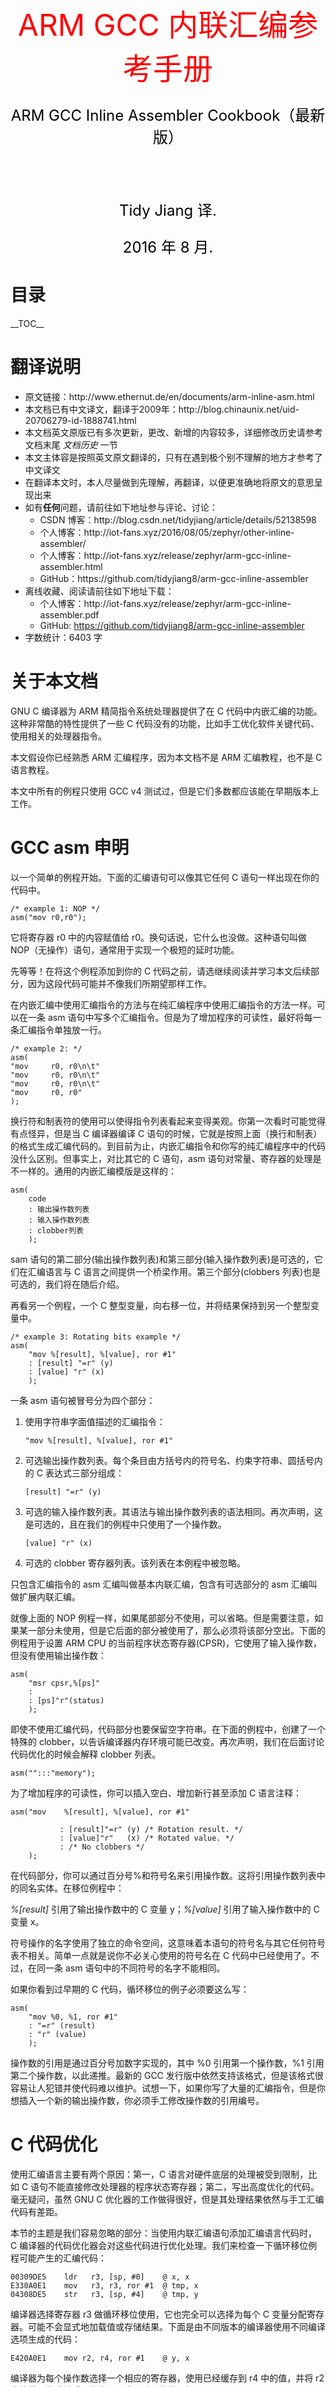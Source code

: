 <center>

<font color=red size=7><br><br>ARM GCC 内联汇编参考手册</font>

<font color=black size=5>

ARM GCC Inline Assembler Cookbook（最新版）

<br>

<br>

Tidy Jiang 译.

2016 年 8 月.

</font>



</center>



<div style="page-break-after: always;"></div>

= 目录 =

__TOC__

<div style="page-break-after: always;"></div>

= 翻译说明 =

* 原文链接：http://www.ethernut.de/en/documents/arm-inline-asm.html
* 本文档已有中文译文，翻译于2009年：http://blog.chinaunix.net/uid-20706279-id-1888741.html
* 本文档英文原版已有多次更新，更改、新增的内容较多，详细修改历史请参考文档末尾 ''文档历史'' 一节
* 本文主体容是按照英文原文翻译的，只有在遇到极个别不理解的地方才参考了中文译文
* 在翻译本文时，本人尽量做到先理解，再翻译，以便更准确地将原文的意思呈现出来
* 如有'''任何'''问题，请前往如下地址参与评论、讨论：
** CSDN 博客：http://blog.csdn.net/tidyjiang/article/details/52138598
** 个人博客：http://iot-fans.xyz/2016/08/05/zephyr/other-inline-assembler/
** 个人博客：http://iot-fans.xyz/release/zephyr/arm-gcc-inline-assembler.html
** GitHub：https://github.com/tidyjiang8/arm-gcc-inline-assembler
* 离线收藏、阅读请前往如下地址下载：
** 个人博客：http://iot-fans.xyz/release/zephyr/arm-gcc-inline-assembler.pdf
** GitHub: https://github.com/tidyjiang8/arm-gcc-inline-assembler
* 字数统计：6403 字

<div style="page-break-after: always;"></div>



= 关于本文档 =

GNU C 编译器为 ARM 精简指令系统处理器提供了在 C 代码中内嵌汇编的功能。这种非常酷的特性提供了一些 C 代码没有的功能，比如手工优化软件关键代码、使用相关的处理器指令。

本文假设你已经熟悉 ARM 汇编程序，因为本文档不是 ARM 汇编教程，也不是 C 语言教程。

本文中所有的例程只使用 GCC v4 测试过，但是它们多数都应该能在早期版本上工作。

= GCC asm 申明 =

以一个简单的例程开始。下面的汇编语句可以像其它任何 C 语句一样出现在你的代码中。

<source lang="">/* example 1: NOP */
asm("mov r0,r0");</source>
它将寄存器 r0 中的内容赋值给 r0。换句话说，它什么也没做。这种语句叫做 NOP（无操作）语句，通常用于实现一个极短的延时功能。

先等等！在将这个例程添加到你的 C 代码之前，请选继续阅读并学习本文后续部分，因为这段代码可能并不像我们所期望那样工作。

在内嵌汇编中使用汇编指令的方法与在纯汇编程序中使用汇编指令的方法一样。可以在一条 asm 语句中写多个汇编指令。但是为了增加程序的可读性，最好将每一条汇编指令单独放一行。

<source lang="">/* example 2: */
asm(
"mov     r0, r0\n\t"
"mov     r0, r0\n\t"
"mov     r0, r0\n\t"
"mov     r0, r0"
);</source>
换行符和制表符的使用可以使得指令列表看起来变得美观。你第一次看时可能觉得有点怪异，但是当 C 编译器编译 C 语句的时候，它就是按照上面（换行和制表）的格式生成汇编代码的。到目前为止，内嵌汇编指令和你写的纯汇编程序中的代码没什么区别。但事实上，对比其它的 C 语句，asm 语句对常量、寄存器的处理是不一样的。通用的内嵌汇编模版是这样的：

<source lang="">asm(
    code 
    : 输出操作数列表
    : 输入操作数列表
    : clobber列表
    );</source>
sam 语句的第二部分(输出操作数列表)和第三部分(输入操作数列表)是可选的，它们在汇编语言与 C 语言之间提供一个桥梁作用。第三个部分(clobbers 列表)也是可选的，我们将在随后介绍。

再看另一个例程，一个 C 整型变量，向右移一位，并将结果保持到另一个整型变量中。

<source lang="">/* example 3: Rotating bits example */
asm(
    "mov %[result], %[value], ror #1" 
    : [result] "=r" (y) 
    : [value] "r" (x)
    );</source>
一条 asm 语句被冒号分为四个部分：

<ol style="list-style-type: decimal;">
<li><p>使用字符串字面值描述的汇编指令：</p>
<source lang="">"mov %[result], %[value], ror #1"</source></li>
<li><p>可选输出操作数列表。每个条目由方括号内的符号名、约束字符串、圆括号内的 C 表达式三部分组成：</p>
<source lang="">[result] "=r" (y)</source></li>
<li><p>可选的输入操作数列表。其语法与输出操作数列表的语法相同。再次声明，这是可选的，且在我们的例程中只使用了一个操作数。</p>
<source lang="">[value] "r" (x)</source></li>
<li><p>可选的 clobber 寄存器列表。该列表在本例程中被忽略。</p></li></ol>

只包含汇编指令的 asm 汇编叫做基本内联汇编，包含有可选部分的 asm 汇编叫做扩展内联汇编。

就像上面的 NOP 例程一样，如果尾部部分不使用，可以省略。但是需要注意，如果某一部分未使用，但是它后面的部分被使用了，那么必须将该部分空出。下面的例程用于设置 ARM CPU 的当前程序状态寄存器(CPSR)，它使用了输入操作数，但没有使用输出操作数：

<source lang="">asm(
	"msr cpsr,%[ps]" 
	: 
	: [ps]"r"(status)
	);</source>
即使不使用汇编代码，代码部分也要保留空字符串。在下面的例程中，创建了一个特殊的 clobber，以告诉编译器内存环境可能已改变。再次声明，我们在后面讨论代码优化的时候会解释 clobber 列表。

<source lang="">asm("":::"memory");</source>
为了增加程序的可读性，你可以插入空白、增加新行甚至添加 C 语言注释：

<source lang="">asm("mov    %[result], %[value], ror #1"

           : [result]"=r" (y) /* Rotation result. */
           : [value]"r"   (x) /* Rotated value. */
           : /* No clobbers */
    );</source>
在代码部分，你可以通过百分号%和符号名来引用操作数。这将引用操作数列表中的同名实体。在移位例程中：

''%[result]'' 引用了输出操作数中的 C 变量 y；''%[value]'' 引用了输入操作数中的 C 变量 x。

符号操作的名字使用了独立的命令空间，这意味着本语句的符号名与其它任何符号表不相关。简单一点就是说你不必关心使用的符号名在 C 代码中已经使用了。不过，在同一条 asm 语句中的不同符号的名字不能相同。

如果你看到过早期的 C 代码，循环移位的例子必须要这么写：

<source lang="">asm(
	"mov %0, %1, ror #1" 
	: "=r" (result) 
	: "r" (value)
	);</source>
操作数的引用是通过百分号加数字实现的，其中 %0 引用第一个操作数，%1 引用第二个操作数，以此递推。最新的 GCC 发行版中依然支持该格式，但是该格式很容易让人犯错并使代码难以维护。试想一下，如果你写了大量的汇编指令，但是你想插入一个新的输出操作数，你必须手工修改操作数的引用编号。

= C 代码优化 =

使用汇编语言主要有两个原因：第一，C 语言对硬件底层的处理被受到限制，比如 C 语句不能直接修改处理器的程序状态寄存器；第二，写出高度优化的代码。毫无疑问，虽然 GNU C 优化器的工作做得很好，但是其处理结果依然与手工汇编代码有差距。

本节的主题是我们容易忽略的部分：当使用内联汇编语句添加汇编语言代码时， C 编译器的代码优化器会对这些代码进行优化处理。我们来检查一下循环移位例程可能产生的汇编代码：

<source lang="">00309DE5    ldr   r3, [sp, #0]    @ x, x
E330A0E1    mov   r3, r3, ror #1  @ tmp, x
04308DE5    str   r3, [sp, #4]    @ tmp, y</source>
编译器选择寄存器 r3 做循环移位使用，它也完全可以选择为每个 C 变量分配寄存器。可能不会显式地加载值或存储结果。下面是由不同版本的编译器使用不同编译选项生成的代码：

<source lang="">E420A0E1    mov r2, r4, ror #1    @ y, x</source>
编译器为每个操作数选择一个相应的寄存器，使用已经缓存到 r4 中的值，并将 r2 中的结果传递给后面的代码。这个过程你能理解不？

有时候会更糟糕。有时候编译器甚至完全抛弃你嵌入的汇编代码。C 编译器的这种行为，取决于代码优化器的策略或嵌入汇编处的上下文。例如，如果你在后面的 C 程序中不再使用内联汇编中的任何输出操作数，优化器很有可能会删除掉你的内联汇编语句。在最开始的 NOP 例程中就可能出现这样的情况，因为编译器认为这段代码没有意义，只会增加开销、降低程序的执行效率。

上面问题的解决方法是使用 volatile 关键字指示编译器不要优化这段代码。NOP 的例程修改后的代码如下：

<source lang="">/* NOP example, revised */
asm volatile("mov r0, r0");</source>
下面还有更多的烦恼等着我们。一个设计精细的优化器可能重新排列代码。看下面的代码：

<source lang="">i++;
if (j == 1)
    x += 3;
i++;</source>
对于上面的代码，优化器认为两个 i++ 语句将不会影响 if 条件语句的执行，而且如果 i 的值增加 2 将节省一条 ARM 汇编指令，因此编译器将重新组织代码：

<source lang="">if (j == 1)
    x += 3;
i += 2;</source>
因此，我们无法保证编译后的代码与源代码中的语句的顺序相同。

这种行为可能会对我们的代码产生很大的副作用。下面一段代码的作用是计算 b 和 c 的乘积。其中，b 和/或 c 的值可能会被中的例程修改。因此，我们在访问变量前先禁止中断，并在完成计算后再重新使能中断。

<source lang="">asm volatile("mrs r12, cpsr\n\t"
    "orr r12, r12, #0xC0\n\t"
    "msr cpsr_c, r12\n\t" ::: "r12", "cc");
c *= b; /* This may fail. */
asm volatile("mrs r12, cpsr\n"
    "bic r12, r12, #0xC0\n"
    "msr cpsr_c, r12" ::: "r12", "cc");</source>
不幸的是，优化器可能会让乘积指令先执行，再执行两个内联汇编指令，或者相反。这会让我们的汇编代码毫无意义。

对于这个问题，我们可以借助于 clobber 列表。该例程中的 clobber 列表如下：

<source lang="">"r12", "cc"</source>
这条 colbber 列表将给编译器传达如下信息：我这段汇编代码修改了寄存器 r12 的值，并更新了程序状态寄存器的标志位。顺便说一下，直接指明使用的寄存器，将有可能阻止了最好的优化结果。一般情况下，你应该传递一个变量，让编译器自己选择寄存器。clobber 列表中的关键字，除了寄存器名和 cc(状态寄存器标志位)，还包括 memory。memory 关键字用来指示编译器，该汇编指令改变了内存中的值。这将强制编译器在执行汇编指令前将所有缓存的值保存起来，并在汇编指令执行完后再将这些值加载进去。此外，编译器还必须保留执行顺序，因为在执行完带有 memory 关键字的 asm 语句后，所有变量的内容都是无法预测的。

<source lang="">asm volatile("mrs r12, cpsr\n\t"
    "orr r12, r12, #0xC0\n\t"
    "msr cpsr_c, r12\n\t" :: : "r12", "cc", "memory");
c *= b; /* This is safe. */
asm volatile("mrs r12, cpsr\n"
    "bic r12, r12, #0xC0\n"
    "msr cpsr_c, r12" ::: "r12", "cc", "memory");</source>
使所有缓存值无效可能是次优化的。你也可以添加一个虚拟操作数来创建一个虚拟依赖：

<source lang="">asm volatile("mrs r12, cpsr\n\t"
    "orr r12, r12, #0xC0\n\t"
    "msr cpsr_c, r12\n\t" : "=X" (b) :: "r12", "cc");
c *= b; /* This is safe. */
asm volatile("mrs r12, cpsr\n"
    "bic r12, r12, #0xC0\n"
    "msr cpsr_c, r12" :: "X" (c) : "r12", "cc");</source>
上述代码中，第一条汇编语句尝试去修改变量 b ，第二条汇编语句尝试使用变量 c 。这将保留三个语句的执行顺序，而不要使缓存的变量无效。

理解优化器对内嵌汇编的影响很重要。如果你读到这里还是云里雾里，最好是在看下个主题之前再把这段文章读几遍^_^。

= 其它要点 =

== 使用内联汇编作为预处理宏 ==

对于经常需要重用的汇编代码，你可以将它们定义成宏放在头文件中。不过，如果这些头文件用在模块中，将导致编译器在严格 ANSI 模式下时产生警告信息。为了消除警告，需要将 asm 用 '''asm'''、volatile 用 '''volatile''' 替换掉。'''asm''' 和 '''volatile''' 相当于 asm 和 volatile 的别名。下面的宏可以将一个长整型值从小端转到大段或者相反。

<source lang="">#define BYTESWAP(val) \
    __asm__ __volatile__ ( \
        "eor     r3, %1, %1, ror #16\n\t" \
        "bic     r3, r3, #0x00FF0000\n\t" \
        "mov     %0, %1, ror #8\n\t" \
        "eor     %0, %0, r3, lsr #8" \
        : "=r" (val) \
        : "0"(val) \
        : "r3", "cc" \
    );</source>
== C 桩函数 ==

当宏被引用时，它将在每个引用处展开为相同的汇编代码，这在大型程序中是不可接受的。在这种情形下，你可以定义一个 C 桩(stub)函数。将上面的宏以 C 函数形式重新实现如下：

<source lang="">unsigned long ByteSwap(unsigned long val)
{
asm volatile (
        "eor     r3, %1, %1, ror #16\n\t"
        "bic     r3, r3, #0x00FF0000\n\t"
        "mov     %0, %1, ror #8\n\t"
        "eor     %0, %0, r3, lsr #8"
        : "=r" (val)
        : "0"(val)
        : "r3"
);
return val;
}
</source>
== 替换 C 变量的符号名 ==

默认情况下，GCC 在 C 和汇编代码中的函数、变量使用相同的符号名。你可以使用一个特殊的格式— asm 语句 — 为汇编代码指定不同的名字：

<source lang="">unsigned long value asm("clock") = 3686400;</source>
该语句指示编译器在生成汇编代码时使用 clock 作为符号名，而不要使用默认的 value。这只对全局变量有效，因为局部变量（又叫自动变量）在汇编代码中没有符号名。

== 替换 C 变量的符号名 ==

虽然编译器不允许在函数定义中使用 asm 关键字，但是你可以通过原型声明来改变函数的名字：

<source lang="">extern long Calc(void) asm ("CALCULATE");</source>
调用函数 ''Clac()'' 时将会调用到汇编指令中的函数 ''CALCULATE''。

== 强制使用指定的寄存器 ==

局部变量可以存储在寄存器中。你可以使用内联汇编为局部变量指定一个寄存器。

<source lang="">void Count(void) {
register unsigned char counter asm("r3");

... some code...
asm volatile("eor r3, r3, r3" : "=l" (counter));
... more code...
}</source>
<blockquote>译注：eor 是异或指令，其原型是 EOR &lt;dest&gt;, &lt;操作数1&gt;, &lt;操作数2&gt;。
</blockquote>
汇编指令 &quot;eor r3, r3, r3&quot; 将清除变量 counter 的值(清零)。需要注意，在大多数情况下使用该指令都不是一个好主意，原因有两点：该指令会与编译器的优化器产生冲突；GCC 不会为相关的寄存器保留完整的备份。如果编译器认为变量不会再被引用，那么对应的寄存器就会被重用(re-used)。编译器没有能力检查这些寄存器是否与其它预定义寄存器之间存在冲突。如果你用这种方式指定了太多的寄存器，编译器甚至可能在产生代码时就将寄存器耗尽。

== 临时使用寄存器 ==

如果你使用了寄存器，但是该寄存器没有出现在操作数中，那么你需要告诉编译器你使用了该寄存器。下面的例子将一个值调整为 4 的倍数，它使用 r3 作为 scratch 寄存器，并将其指定在 clobber 列表中，以告知编译器。此外，ands 指令修改了 CPU 的状态标识，因此也将 cc 添加到 clobber 列表中了。

<source lang="">asm volatile(
    "ands    r3, %1, #3"     "\n\t"
    "eor     %0, %0, r3" "\n\t"
    "addne   %0, #4"
    : "=r" (len)
    : "0" (len)
    : "cc", "r3"
  );</source>
再次声明，直接将寄存器的用法写死（hard coding）总是一个坏习惯！更好的实现方法是使用 C 桩函数，并使用局部变量作为临时值。

== 使用常量 ==

你可以使用 mov 指令将一个立即数常量值加载到寄存器中。这个常量值通常将限定在 0~255 之间。

<source lang="">asm("mov r0, %[flag]" : : [flag] "I" (0x80));</source>
但是当在给定范围内移位偶数个比特的时候，也可以使用一个更大的值。换言之，该值可以是<math>n * 2 ^x</math>。其中 n 是上面提到的 0~255，x 是 0~24 中的偶数。由于可以翻转，x 可以被设为 26、28 或 30，在这种情况下，比特 37~32 被翻转到比特 5~0。最后，当使用 mvn 指令代替 mov 指令时，需要使用这些值的二进制补码。

如果你需要跳转到一个由预处理宏定义的固定内存地址处，你可以使用下面的汇编代码：

<source lang="">    ldr  r3, =JMPADDR
    bx   r3</source>
如果上述常量是一个合法地址（比如 0x20000000），聪明的汇编器就会将上面的代码转换为：

<source lang="">    mov  r3, #0x20000000
    bx   r3</source>
如果不合法（比如 0x00F000F0），汇编器将会从文字池（literal pool）中加载其值。

<source lang="">    ldr  r3, .L1
    bx   r3
    ...
    .L1: .word 0x00F000F0</source>
内联汇编与上述汇编代码的的工作方式相同。但是你不需要使用 ldr 指令，你只需要提供一个常量作为寄存器的值：

<source lang="">asm volatile("bx %0" : : "r" (JMPADDR));</source>
根据常量的实际值，你可以使用 mov 或 ldr 指令的变体。例如，如果 JMPADDR 被定义为 0xFFFFFF00，那么相应的代码类似于：

<source lang="">    mvn  r3, #0xFF
    bx   r3</source>
真实世界当然比这个更复杂，比如可能有这样的需求：我们需要将一个常量加载到一个特殊寄存器中。假设我们想要调用一个子程序，但是在调用完后返回到另一个地址。当嵌入式固件从 main 返回时，这样做会很有用。在这种情况下，我们需要将值加载到连接寄存器(lr)。汇编代码如下：

<source lang="">    ldr  lr, =JMPADDR
    ldr  r3, main
    bx   r3</source>
想到如何用内联汇编实现这段代码吗？答案是：

<source lang="">asm volatile(
    "mov lr, %1\n\t"
    "bx %0\n\t"
    : : "r" (main), "I" (JMPADDR));</source>
但是还有一个问题。我们这里使用的是 mov 指令。当 JMPADDR 的值合法时，代码将能像我们期待那样正常工作。当不合法时，需要使用 ldr 指令代替。但是不幸的是，内联汇编中没有这样的表达式

<source lang="">    ldr  lr, =JMPADDR</source>
相反，我们必须写成

<source lang="">asm volatile(
    "mov lr, %1\n\t"
    "bx %0\n\t"
    : : "r" (main), "r" (JMPADDR));</source>
与纯汇编代码相比，我们使用了一条额外的语句作为结尾——使用一个额外的寄存器。

<source lang="">    ldr     r3, .L1
    ldr     r2, .L2
    mov     lr, r2
    bx      r3</source>
<blockquote>注：好晕，但是翻译得应该没问题。
</blockquote>
== 寄存器的用途 ==

比较好的学习方法是分析编译后的汇编清单，并学习 C 编译器生成的代码。下面的表格是编译器典型使用的 ARM 寄存器，知道这些将有助于理解代码。

{|
! '''寄存器'''
! '''别名'''
! '''用途'''
|-
| r0
| a1
| 第一个函数参数 <br>Scratch 寄存器
|-
| r1
| a2
| 第二个函数参数 <br>Scratch 寄存器
|-
| r2
| a3
| 第三个函数参数<br>Scratch 寄存器
|-
| r3
| a4
| 第四个函数参数<br>Scratch 寄存器
|-
| r4
| v1
| 寄存器变量
|-
| r5
| v2
| 寄存器变量
|-
| r6
| v3
| 寄存器变量
|-
| r7
| v4
| 寄存器变量
|-
| r8
| v5
| 寄存器变量
|-
| r9
| v6 </br>rfp
| 寄存器变量<br>实际的帧指针
|-
| r10
| sl
| 栈接线
|-
| r11
| fp
| 参数指针
|-
| r12
| ip
| 临时
|-
| r13
| sp
| 栈指针
|-
| r14
| lr
| 连接寄存器
|-
| r15
| pc
| 程序计数
|}

= 常见陷阱 =

== 指令顺序 ==

开发者总是自以为源代码中指定的指令顺序与最终的指令顺序一致。这种写法是错误的，并导致难以查找bug。实际上，优化器会像优化 C 语句那样优化汇编语句。如果有可能，指令的顺序可能会重排。

“优化 C 代码”一节对此进行了详细讨论并提供了解决方案。

== 定义变量作为指定的寄存器 ==

即使将一个变量强制赋值给了一个指定的寄存器，代码运行的结果也可能不是我们所期望的。考虑如下片段：

<source lang="">int foo(int n1, int n2) {
  register int n3 asm("r7") = n2;
  asm("mov r7, #4");
  return n3;
}</source>
编译器被指示使用 r7 作为局部变量 n3，且使用参数 n2 进行初始化。接着在内联汇编语句中将 r7 设为 4，最后再返回。然后，这完全错了！一定要记住，编译器不知道内联汇编中发生了什么，但是优化器对 C 代码很聪明，将产生如下汇编代码：

<source lang="">foo:
  mov r7, #4
  mov r0, r1
  bx  lr</source>
返回的结果不是 r7，而是 n2 的值。n2 会在我们的函数中传递给寄存器 r1。发生了什么？尽管最终的代码中包含了我们的内联汇编语句，C 代码优化器认为完全不需要使用 n3。它直接返回了参数 n2 。

仅仅将一个变量分配一个固定的寄存器不意味着 C 编译器将使用这个变量。我们仍然需要告诉编译器，在内联汇编的操作数中，有一个变量被修改了。对于给定了例程，我们需要在 asm 语句的输出操作数中做扩展：

<source lang="">asm("mov %0, #4" : "=l" (n3));</source>
现在，C 编译器知道 n3 被修改了，并将产生我们期望的结果：

<source lang="">foo:
  push {r7, lr}
  mov  r7, #4
  mov  r0, r7
  pop  {r7, pc}</source>
== 在 thumb 状态执行 ==

需要注意，依赖于所给定的编译选项，编译器可能会切换到 thumb 状态。使用在 thumb 状态时无效的内联汇编指令将导致隐藏的编译错误。

== 汇编代码尺寸 ==

在大多数情况下，编译器能正确的判断汇编指令的尺寸，但是当有汇编宏的时候是例外。因此最好避免之。

你可能会感到困惑：是汇编语言宏，不是 C 预处理宏。使用后者更好。

== 标签 ==

在汇编指令中，你可以使用标签来达到跳转的目的。不过，你不能由一个汇编指令调整到另一个汇编指令。优化器只知道这些跳转将产生坏代码。

<blockquote>What ? 没明白！
</blockquote>
== 预处理宏 ==

内联汇编指令不能包含预处理宏，因为对于预处理器而言，这些指令仅仅是字符常量。

如果你的汇编代码中必须引用宏中的值，请参考“使用常量”一节。

= 外部链接 =

如果想要更深入地讨论内联汇编，请参考 gcc 用户手册。最新版的 gcc 用户手册位于：

http://gcc.gnu.org/onlinedocs/

= 版权 =

<source lang="">Copyright (C) 2007-2013 by Harald Kipp.
Permission is granted to copy, distribute and/or modify this document
under the terms of the GNU Free Documentation License, Version 1.3
or any later version published by the Free Software Foundation.</source>
= 文档历史 =

{|
! 日期 (年月日)
! 改动
! 致谢
|-
| 2014/02/11
| 更正第一个常量例程，常量必须作为输入操作数
| spider391Tang
|-
| 2013/08/16
| 更正特殊寄存器语法的例程代码，在''陷阱''章节增加若干主题
| Sven Köhler
|-
| 2012/03/28
| 更正''陷阱''章节中常量传输的错误，并移动到''使用''章节
| enh
|-
| 
| 添加预处理宏陷阱
| 
|-
| 
| 添加本历史
| 
|}
